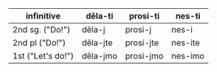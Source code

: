 | infinitive      | děla-ti | prosi-ti | nes-ti  |
|-----------------|---------|----------|---------|
| 2nd sg. ("Do!") | děla-j  | prosi-j  | nes-i   |
| 2nd pl ("Do!")  | děla-jte| prosi-jte| nes-ite |
| 1st ("Let's do!")| děla-jmo| prosi-jmo| nes-imo |
